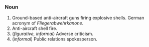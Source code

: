 ===Noun===
#Ground-based anti-aircraft guns firing explosive shells. German acronym of ''Fliegerabwehrkanone''.
#Anti-aircraft shell fire.
#(''figurative, informal'') Adverse criticism.
#(''informal'') Public relations spokesperson.